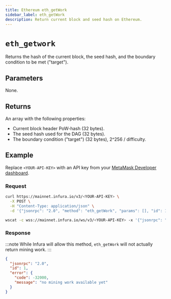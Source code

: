 ```yaml
---
title: Ethereum eth_getWork
sidebar_label: eth_getWork
description: Return current block and seed hash on Ethereum.
---
```



# `eth_getwork`


Returns the hash of the current block, the seed hash, and the boundary condition to be met ("target"). 

## Parameters

None.

## Returns

An array with the following properties:

- Current block header PoW-hash (32 bytes).
- The seed hash used for the DAG (32 bytes).
- The boundary condition ("target") (32 bytes), 2^256 / difficulty.

## Example

Replace `<YOUR-API-KEY>` with an API key from your [MetaMask Developer dashboard](https://developer.metamask.io/).

### Request


<Tabs>
  <TabItem value="curl">

```bash
curl https://mainnet.infura.io/v3/<YOUR-API-KEY> \
  -X POST \
  -H "Content-Type: application/json" \
  -d '{"jsonrpc": "2.0", "method": "eth_getWork", "params": [], "id": 1}'
```

  </TabItem>
  <TabItem value="WSS">

```bash
wscat -c wss://mainnet.infura.io/ws/v3/<YOUR-API-KEY> -x '{"jsonrpc": "2.0", "method": "eth_getWork", "params": [], "id": 1}'
```

  </TabItem>
</Tabs>

### Response

:::note
While Infura will allow this method, `eth_getWork` will not actually return mining work.
:::


<Tabs>
  <TabItem value="JSON">

```json
{
  "jsonrpc": "2.0",
  "id": 1,
  "error": {
    "code": -32000,
    "message": "no mining work available yet"
  }
}
```

  </TabItem>
</Tabs>
